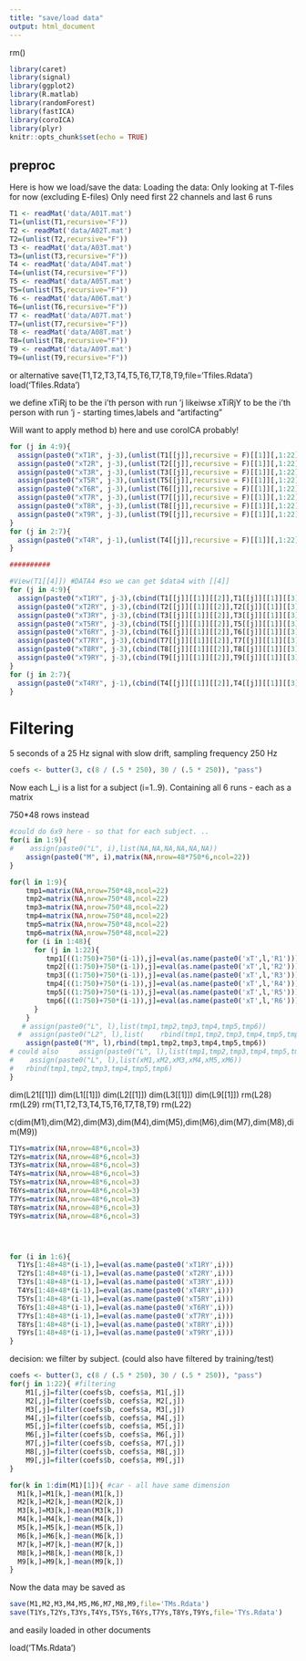 ---
title: "save/load data"
output: html_document
---

rm()

```{r setup, include=FALSE}
library(caret)
library(signal)
library(ggplot2)
library(R.matlab)
library(randomForest)
library(fastICA)
library(coroICA)
library(plyr)
knitr::opts_chunk$set(echo = TRUE)
```

## preproc
Here is how we load/save the data:
Loading the data: Only looking at T-files for now (excluding E-files)
Only need first 22 channels and last 6 runs

```{r}
T1 <- readMat('data/A01T.mat')
T1=(unlist(T1,recursive="F"))
T2 <- readMat('data/A02T.mat')
T2=(unlist(T2,recursive="F"))
T3 <- readMat('data/A03T.mat')
T3=(unlist(T3,recursive="F"))
T4 <- readMat('data/A04T.mat')
T4=(unlist(T4,recursive="F"))
T5 <- readMat('data/A05T.mat')
T5=(unlist(T5,recursive="F"))
T6 <- readMat('data/A06T.mat')
T6=(unlist(T6,recursive="F"))
T7 <- readMat('data/A07T.mat')
T7=(unlist(T7,recursive="F"))
T8 <- readMat('data/A08T.mat')
T8=(unlist(T8,recursive="F"))
T9 <- readMat('data/A09T.mat')
T9=(unlist(T9,recursive="F"))
```
or alternative 
save(T1,T2,T3,T4,T5,T6,T7,T8,T9,file='Tfiles.Rdata')
load('Tfiles.Rdata')


we define 
xTiRj to be the i'th person with run 'j
likeiwse 
xTiRjY to be the i'th person with run 'j - starting times,labels and "artifacting"

Will want to apply method b) here and use coroICA probably!

```{r,echo=T,include=T}
for (j in 4:9){
  assign(paste0("xT1R", j-3),(unlist(T1[[j]],recursive = F)[[1]][,1:22]))
  assign(paste0("xT2R", j-3),(unlist(T2[[j]],recursive = F)[[1]][,1:22]))
  assign(paste0("xT3R", j-3),(unlist(T3[[j]],recursive = F)[[1]][,1:22]))
  assign(paste0("xT5R", j-3),(unlist(T5[[j]],recursive = F)[[1]][,1:22]))
  assign(paste0("xT6R", j-3),(unlist(T6[[j]],recursive = F)[[1]][,1:22]))
  assign(paste0("xT7R", j-3),(unlist(T7[[j]],recursive = F)[[1]][,1:22]))
  assign(paste0("xT8R", j-3),(unlist(T8[[j]],recursive = F)[[1]][,1:22]))
  assign(paste0("xT9R", j-3),(unlist(T9[[j]],recursive = F)[[1]][,1:22]))
}
for (j in 2:7){
  assign(paste0("xT4R", j-1),(unlist(T4[[j]],recursive = F)[[1]][,1:22]))
}

##########

#View(T1[[4]]) #DATA4 #so we can get $data4 with [[4]]
for (j in 4:9){
  assign(paste0("xT1RY", j-3),(cbind(T1[[j]][[1]][[2]],T1[[j]][[1]][[3]],T1[[j]][[1]][[6]])))
  assign(paste0("xT2RY", j-3),(cbind(T2[[j]][[1]][[2]],T2[[j]][[1]][[3]],T2[[j]][[1]][[6]])))
  assign(paste0("xT3RY", j-3),(cbind(T3[[j]][[1]][[2]],T3[[j]][[1]][[3]],T3[[j]][[1]][[6]])))
  assign(paste0("xT5RY", j-3),(cbind(T5[[j]][[1]][[2]],T5[[j]][[1]][[3]],T5[[j]][[1]][[6]])))
  assign(paste0("xT6RY", j-3),(cbind(T6[[j]][[1]][[2]],T6[[j]][[1]][[3]],T6[[j]][[1]][[6]])))
  assign(paste0("xT7RY", j-3),(cbind(T7[[j]][[1]][[2]],T7[[j]][[1]][[3]],T7[[j]][[1]][[6]])))
  assign(paste0("xT8RY", j-3),(cbind(T8[[j]][[1]][[2]],T8[[j]][[1]][[3]],T8[[j]][[1]][[6]])))
  assign(paste0("xT9RY", j-3),(cbind(T9[[j]][[1]][[2]],T9[[j]][[1]][[3]],T9[[j]][[1]][[6]])))
}
for (j in 2:7){
  assign(paste0("xT4RY", j-1),(cbind(T4[[j]][[1]][[2]],T4[[j]][[1]][[3]],T4[[j]][[1]][[6]])))
}

```

# Filtering
5 seconds of a 25 Hz signal with slow drift, sampling frequency 250 Hz


```{r}
coefs <- butter(3, c(8 / (.5 * 250), 30 / (.5 * 250)), "pass")

```

Now each L_i is a list for a subject (i=1..9). Containing all 6 runs - each as a matrix


<!-- for (i in 1:2){ -->
<!--   print(dim(eval(as.name(paste0('xT1R',i))))) -->
<!-- } 
THIS also works
-->
750*48 rows instead



```{r}
#could do 6x9 here - so that for each subject. ..
for(i in 1:9){
#    assign(paste0("L", i),list(NA,NA,NA,NA,NA,NA))
    assign(paste0("M", i),matrix(NA,nrow=48*750*6,ncol=22))
}

for(l in 1:9){  
    tmp1=matrix(NA,nrow=750*48,ncol=22)
    tmp2=matrix(NA,nrow=750*48,ncol=22)
    tmp3=matrix(NA,nrow=750*48,ncol=22)
    tmp4=matrix(NA,nrow=750*48,ncol=22)
    tmp5=matrix(NA,nrow=750*48,ncol=22)
    tmp6=matrix(NA,nrow=750*48,ncol=22)
    for (i in 1:48){
      for (j in 1:22){
         tmp1[((1:750)+750*(i-1)),j]=eval(as.name(paste0('xT',l,'R1')))[(eval(as.name(paste0('xT',l,'RY1')))[i,1]+751):(eval(as.name(paste0('xT',l,'RY1')))[i,1]+1500),j]
         tmp2[((1:750)+750*(i-1)),j]=eval(as.name(paste0('xT',l,'R2')))[(eval(as.name(paste0('xT',l,'RY2')))[i,1]+751):(eval(as.name(paste0('xT',l,'RY2')))[i,1]+1500),j]
         tmp3[((1:750)+750*(i-1)),j]=eval(as.name(paste0('xT',l,'R3')))[(eval(as.name(paste0('xT',l,'RY3')))[i,1]+751):(eval(as.name(paste0('xT',l,'RY3')))[i,1]+1500),j]
         tmp4[((1:750)+750*(i-1)),j]=eval(as.name(paste0('xT',l,'R4')))[(eval(as.name(paste0('xT',l,'RY4')))[i,1]+751):(eval(as.name(paste0('xT',l,'RY4')))[i,1]+1500),j]
         tmp5[((1:750)+750*(i-1)),j]=eval(as.name(paste0('xT',l,'R5')))[(eval(as.name(paste0('xT',l,'RY5')))[i,1]+751):(eval(as.name(paste0('xT',l,'RY5')))[i,1]+1500),j]
         tmp6[((1:750)+750*(i-1)),j]=eval(as.name(paste0('xT',l,'R6')))[(eval(as.name(paste0('xT',l,'RY6')))[i,1]+751):(eval(as.name(paste0('xT',l,'RY6')))[i,1]+1500),j]
      }
    }
   # assign(paste0("L", l),list(tmp1,tmp2,tmp3,tmp4,tmp5,tmp6))
  #  assign(paste0("L2", l),list(    rbind(tmp1,tmp2,tmp3,tmp4,tmp5,tmp6)))
    assign(paste0("M", l),rbind(tmp1,tmp2,tmp3,tmp4,tmp5,tmp6))
# could also     assign(paste0("L", l),list(tmp1,tmp2,tmp3,tmp4,tmp5,tmp6))
#    assign(paste0("L", l),list(xM1,xM2,xM3,xM4,xM5,xM6))
#   rbind(tmp1,tmp2,tmp3,tmp4,tmp5,tmp6)
}

```

dim(L21[[1]])
dim(L1[[1]])
dim(L2[[1]])
dim(L3[[1]])
dim(L9[[1]])
rm(L28)
rm(L29)
rm(T1,T2,T3,T4,T5,T6,T7,T8,T9)
rm(L22)

c(dim(M1),dim(M2),dim(M3),dim(M4),dim(M5),dim(M6),dim(M7),dim(M8),dim(M9))

```{r}
T1Ys=matrix(NA,nrow=48*6,ncol=3)
T2Ys=matrix(NA,nrow=48*6,ncol=3)
T3Ys=matrix(NA,nrow=48*6,ncol=3)
T4Ys=matrix(NA,nrow=48*6,ncol=3)
T5Ys=matrix(NA,nrow=48*6,ncol=3)
T6Ys=matrix(NA,nrow=48*6,ncol=3)
T7Ys=matrix(NA,nrow=48*6,ncol=3)
T8Ys=matrix(NA,nrow=48*6,ncol=3)
T9Ys=matrix(NA,nrow=48*6,ncol=3)




for (i in 1:6){
  T1Ys[1:48+48*(i-1),]=eval(as.name(paste0('xT1RY',i)))
  T2Ys[1:48+48*(i-1),]=eval(as.name(paste0('xT2RY',i)))
  T3Ys[1:48+48*(i-1),]=eval(as.name(paste0('xT3RY',i)))
  T4Ys[1:48+48*(i-1),]=eval(as.name(paste0('xT4RY',i)))
  T5Ys[1:48+48*(i-1),]=eval(as.name(paste0('xT5RY',i)))
  T6Ys[1:48+48*(i-1),]=eval(as.name(paste0('xT6RY',i)))
  T7Ys[1:48+48*(i-1),]=eval(as.name(paste0('xT7RY',i)))
  T8Ys[1:48+48*(i-1),]=eval(as.name(paste0('xT8RY',i)))
  T9Ys[1:48+48*(i-1),]=eval(as.name(paste0('xT9RY',i)))
}
```


decision:
we filter by subject. (could also have filtered by training/test)
```{r}
coefs <- butter(3, c(8 / (.5 * 250), 30 / (.5 * 250)), "pass")
for(j in 1:22){ #filtering
    M1[,j]=filter(coefs$b, coefs$a, M1[,j])
    M2[,j]=filter(coefs$b, coefs$a, M2[,j])
    M3[,j]=filter(coefs$b, coefs$a, M3[,j])
    M4[,j]=filter(coefs$b, coefs$a, M4[,j])
    M5[,j]=filter(coefs$b, coefs$a, M5[,j])
    M6[,j]=filter(coefs$b, coefs$a, M6[,j])
    M7[,j]=filter(coefs$b, coefs$a, M7[,j])
    M8[,j]=filter(coefs$b, coefs$a, M8[,j])
    M9[,j]=filter(coefs$b, coefs$a, M9[,j])
}

for(k in 1:dim(M1)[1]){ #car - all have same dimension
  M1[k,]=M1[k,]-mean(M1[k,])
  M2[k,]=M2[k,]-mean(M2[k,])
  M3[k,]=M3[k,]-mean(M3[k,])
  M4[k,]=M4[k,]-mean(M4[k,])
  M5[k,]=M5[k,]-mean(M5[k,])
  M6[k,]=M6[k,]-mean(M6[k,])
  M7[k,]=M7[k,]-mean(M7[k,])
  M8[k,]=M8[k,]-mean(M8[k,])
  M9[k,]=M9[k,]-mean(M9[k,])
}
```


Now the data may be saved as 
```{r}
save(M1,M2,M3,M4,M5,M6,M7,M8,M9,file='TMs.Rdata')
save(T1Ys,T2Ys,T3Ys,T4Ys,T5Ys,T6Ys,T7Ys,T8Ys,T9Ys,file='TYs.Rdata')
```
and easily loaded in other documents

load('TMs.Rdata')